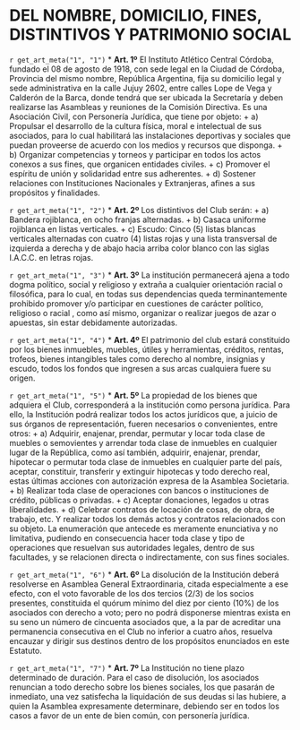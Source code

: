 # DEL NOMBRE, DOMICILIO, FINES, DISTINTIVOS Y PATRIMONIO SOCIAL {#cap1}

`r get_art_meta("1", "1")`
* **Art. 1º**
El Instituto Atlético Central Córdoba, fundado el 08 de agosto de 1918, con sede legal en la Ciudad de Córdoba, Provincia del mismo nombre, República Argentina, fija su domicilio legal y sede administrativa en la calle Jujuy 2602, entre calles Lope de Vega y Calderón de la Barca, donde tendrá que ser ubicada la Secretaría y deben realizarse las Asambleas y reuniones de la Comisión Directiva. Es una Asociación Civil, con Personería Jurídica, que tiene por objeto:
    + a) Propulsar el desarrollo de la cultura física, moral e intelectual de sus asociados, para lo cual habilitará las instalaciones deportivas y sociales que puedan proveerse de acuerdo con los medios y recursos que disponga.
    + b) Organizar competencias y torneos y participar en todos los actos conexos a sus fines, que organicen entidades civiles.
    + c) Promover el espíritu de unión y solidaridad entre sus adherentes.
    + d) Sostener relaciones con Instituciones Nacionales y Extranjeras, afines a sus propósitos y finalidades.

`r get_art_meta("1", "2")`
* **Art. 2º**
Los distintivos del Club serán:
    + a) Bandera rojiblanca, en ocho franjas alternadas.
    + b) Casaca uniforme rojiblanca en listas verticales.
    + c) Escudo: Cinco (5) listas blancas verticales alternadas con cuatro (4) listas rojas y una lista transversal de izquierda a derecha y de abajo hacia arriba color blanco con las siglas I.A.C.C. en letras rojas.

`r get_art_meta("1", "3")`
* **Art. 3º**
La institución permanecerá ajena a todo dogma político, social y religioso y extraña a cualquier orientación racial o filosófica, para lo cual, en todas sus dependencias queda terminantemente prohibido promover y/o participar en cuestiones de carácter político, religioso o racial , como así mismo, organizar o realizar juegos de azar o apuestas, sin estar debidamente autorizadas.

`r get_art_meta("1", "4")`
* **Art. 4º**
El patrimonio del club estará constituido por los bienes inmuebles, muebles, útiles y herramientas, créditos, rentas, trofeos, bienes intangibles tales como derecho al nombre, insignias y escudo, todos los fondos que ingresen a sus arcas cualquiera fuere su origen.

`r get_art_meta("1", "5")`
* **Art. 5º**
La propiedad de los bienes que adquiera el Club, corresponderá a la institución como persona jurídica. Para ello, la Institución podrá realizar todos los actos jurídicos que, a juicio de sus órganos de representación, fueren necesarios o convenientes, entre otros:
    + a) Adquirir, enajenar, prendar, permutar y locar toda clase de muebles o semovientes y arrendar toda clase de inmuebles en cualquier lugar de la República, como así también, adquirir, enajenar, prendar, hipotecar o permutar toda clase de inmuebles en cualquier parte del país, aceptar, constituir, transferir y extinguir hipotecas y todo derecho real, estas últimas acciones con autorización expresa de la Asamblea Societaria.
    + b) Realizar toda clase de operaciones con bancos o instituciones de crédito, públicas o privadas.
    + c) Aceptar donaciones, legados u otras liberalidades.
    + d) Celebrar contratos de locación de cosas, de obra, de trabajo, etc. Y realizar todos los demás actos y contratos relacionados con su objeto. La enumeración que antecede es meramente enunciativa y no limitativa, pudiendo en consecuencia hacer toda clase y tipo de operaciones que resuelvan sus autoridades legales, dentro de sus facultades, y se relacionen directa o indirectamente, con sus fines sociales.

`r get_art_meta("1", "6")`
* **Art. 6º**
La disolución de la Institución deberá resolverse en Asamblea General Extraordinaria, citada especialmente a ese efecto, con el voto favorable de los dos tercios (2/3) de los socios presentes, constituida el quórum mínimo del diez por ciento (10%) de los asociados con derecho a voto; pero no podrá disponerse mientras exista en su seno un número de cincuenta asociados que, a la par de acreditar una permanencia consecutiva en el Club no inferior a cuatro años, resuelva encauzar y dirigir sus destinos dentro de los propósitos enunciados en este Estatuto.

`r get_art_meta("1", "7")`
* **Art. 7º**
La Institución no tiene plazo determinado de duración. Para el caso de disolución, los asociados renuncian a todo derecho sobre los bienes sociales, los que pasarán de inmediato, una vez satisfecha la liquidación de sus deudas si las hubiere, a quien la Asamblea expresamente determinare, debiendo ser en todos los casos a favor de un ente de bien común, con personería jurídica.
